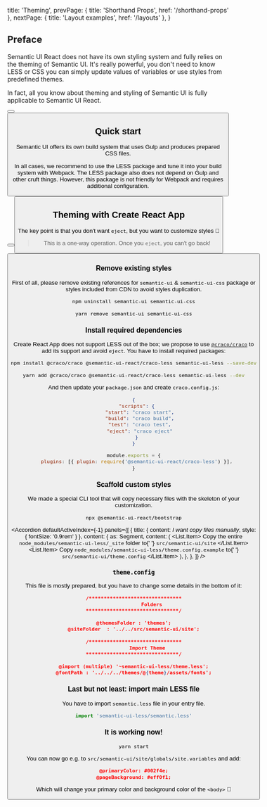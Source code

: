 
  title: 'Theming',
  prevPage: { title: 'Shorthand Props', href: '/shorthand-props' },
  nextPage: { title: 'Layout examples', href: '/layouts' },
}

## Preface

Semantic UI React does not have its own styling system and fully relies on the theming of
Semantic UI. It's really powerful, you don't need to know LESS or CSS you can simply
update values of variables or use styles from predefined themes.

In fact, all you know about theming and styling of Semantic UI is fully applicable to Semantic UI React.

<Button
  content='Learn more about theming'
  labelPosition='right'
  href='https://semantic-ui.com/usage/theming.html'
  icon='external alternate'
  target='_blank'
/>
<Button
  content='Creating themes'
  labelPosition='right'
  href='http://learnsemantic.com/themes/creating.html'
  icon='external alternate'
  target='_blank'
/>

## Quick start

Semantic UI offers its own build system that uses Gulp and produces prepared CSS files.

In all cases, we recommend to use the LESS package and tune it into your build system with Webpack. The LESS package also does not depend on Gulp and other cruft things.
However, this package is not friendly for Webpack and requires additional configuration.

<Button
  content='Semantic UI LESS'
  labelPosition='right'
  href='https://github.com/Semantic-Org/Semantic-UI-LESS'
  icon='github'
  target='_blank'
/>
<Button
  content='Configuring Webpack for theming'
  labelPosition='right'
  href='https://medium.com/@marekurbanowicz/how-to-customize-fomantic-ui-with-less-and-webpack-applicable-to-semantic-ui-too-fbf98a74506c'
  icon='medium'
  target='_blank'
/>

## Theming with Create React App

The key point is that you don't want `eject`, but you want to customize styles 🤔

> This is a one-way operation. Once you `eject`, you can't go back!

<Button
  content="Don't eject your Create React App"
  labelPosition='right'
  href='https://medium.com/curated-by-versett/dont-eject-your-create-react-app-b123c5247741'
  icon='medium'
  size='small'
  target='_blank'
/>

### Remove existing styles

First of all, please remove existing references for `semantic-ui` & `semantic-ui-css` package or styles included from CDN to avoid styles duplication.

```bash
npm uninstall semantic-ui semantic-ui-css
```

```bash
yarn remove semantic-ui semantic-ui-css
```

### Install required dependencies

Create React App does not support LESS out of the box; we propose to use [`@craco/craco`](https://www.npmjs.com/package/@craco/craco) to add its support and avoid `eject`. You have to install required packages:

```bash
npm install @craco/craco @semantic-ui-react/craco-less semantic-ui-less --save-dev
```

```bash
yarn add @craco/craco @semantic-ui-react/craco-less semantic-ui-less --dev
```

And then update your `package.json` and create `craco.config.js`:

```json label=package.json
{
  "scripts": {
    "start": "craco start",
    "build": "craco build",
    "test": "craco test",
    "eject": "craco eject"
  }
}
```

```jsx label=craco.config.js
module.exports = {
  plugins: [{ plugin: require('@semantic-ui-react/craco-less') }],
}
```

### Scaffold custom styles

We made a special CLI tool that will copy necessary files with the skeleton of your customization.

```bash
npx @semantic-ui-react/bootstrap
```

<Accordion
  defaultActiveIndex={-1}
  panels={[
    {
      title: { content: <i>I want copy files manually</i>, style: { fontSize: '0.9rem' } },
      content: {
        as: Segment,
        content: (
          <List bulleted>
            <List.Item>
              Copy the entire <code>node_modules/semantic-ui-less/_site</code> folder to{' '}
              <code>src/semantic-ui/site</code>
            </List.Item>
            <List.Item>
              Copy <code>node_modules/semantic-ui-less/theme.config.example</code> to{' '}
              <code>src/semantic-ui/theme.config</code>
            </List.Item>
          </List>
        ),
      },
    },
  ]}
/>

### `theme.config`

This file is mostly prepared, but you have to change some details in the bottom of it:

```json label=src/semantic-ui/theme.config formattable=false
/*******************************
            Folders
*******************************/

@themesFolder : 'themes';
@siteFolder  : '../../src/semantic-ui/site';

/*******************************
         Import Theme
*******************************/

@import (multiple) '~semantic-ui-less/theme.less';
@fontPath : '../../../themes/@{theme}/assets/fonts';
```

### Last but not least: import main LESS file

You have to import `semantic.less` file in your entry file.

```jsx label=index.js
import 'semantic-ui-less/semantic.less'
```

### It is working now!

```bash
yarn start
```

You can now go e.g. to `src/semantic-ui/site/globals/site.variables` and add:

```json formattable=false
@primaryColor: #002f4e;
@pageBackground: #eff0f1;
```

Which will change your primary color and background color of the `<body>` 🚀
